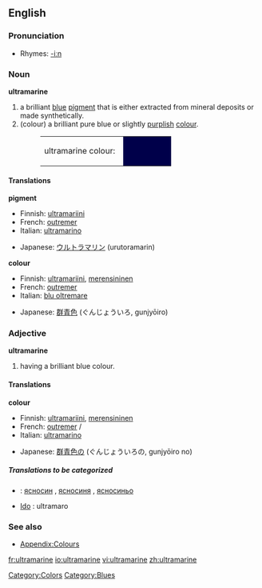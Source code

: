 {{wikipedia}}
==English==

===Pronunciation===
*Rhymes: [[Rhymes:English:-iːn|-iːn]]

===Noun===
'''ultramarine'''

#a brilliant [[blue]] [[pigment]] that is either extracted from mineral deposits or made synthetically.
#(colour) a brilliant pure blue or slightly [[purple|purplish]] [[color|colour]].
#:<table><tr><td>ultramarine colour: &nbsp;</td><td bgcolor="#00004A" width="80">&nbsp; </td></tr></table>

====Translations====
'''pigment'''
{{top}}
*Finnish: [[ultramariini]]
*French: [[outremer]] {{m}}
*Italian: [[ultramarino]]  {{m}}
{{mid}}
*Japanese: [[ウルトラマリン]] (urutoramarin)
{{bottom}}

'''colour'''
{{top}}
*Finnish: [[ultramariini]], [[merensininen]]
*French: [[outremer]] {{m}}
*Italian: [[blu oltremare]]  {{m}}
{{mid}}
*Japanese: [[群青色]] (ぐんじょういろ, gunjyōiro)
{{bottom}}

===Adjective===
'''ultramarine'''
#having a brilliant blue colour.

====Translations====
'''colour'''
{{top}}
*Finnish: [[ultramariini]], [[merensininen]]
*French: [[outremer]] {{m}}/{{f}}
*Italian: [[ultramarino]]
{{mid}}
*Japanese: [[群青色]]の (ぐんじょういろの, gunjyōiro no)
{{bottom}}

=====Translations to be categorized=====
{{checktrans}}
<!--Remove this section once all of the translations below have been moved into the tables above.-->

*{{ttbc|Bulgarian}}: [[ясносин]] {{m}}, [[ясносиня]] {{f}}, [[ясносиньо]] {{n}}
* [[w:Ido|Ido]] : ultramaro


===See also===
*[[Wiktionary_Appendix:Colours|Appendix:Colours]]

[[Category:Colors]]
[[Category:Blues]]

[[fr:ultramarine]]
[[io:ultramarine]]
[[vi:ultramarine]]
[[zh:ultramarine]]